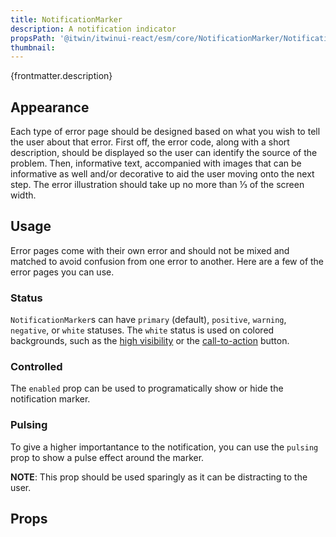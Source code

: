 ```yaml
---
title: NotificationMarker
description: A notification indicator
propsPath: '@itwin/itwinui-react/esm/core/NotificationMarker/NotificationMarker.d.ts'
thumbnail:
---
```


<p>{frontmatter.description}</p>

<LiveExample src='NotificationMarker.main.jsx'>
  <AllExamples.NotificationMarkerMainExample client:load />
</LiveExample>

## Appearance

Each type of error page should be designed based on what you wish to tell the user about that error. First off, the error code, along with a short description, should be displayed so the user can identify the source of the problem. Then, informative text, accompanied with images that can be informative as well and/or decorative to aid the user moving onto the next step. The error illustration should take up no more than ⅓ of the screen width.

## Usage

Error pages come with their own error and should not be mixed and matched to avoid confusion from one error to another. Here are a few of the error pages you can use.

### Status

`NotificationMarker`s can have `primary` (default), `positive`, `warning`, `negative`, or `white` statuses. The `white` status is used on colored backgrounds, such as the [high visibility](button#high-visibility) or the [call-to-action](button#call-to-action) button.

<LiveExample src='NotificationMarker.statuses.jsx'>
  <AllExamples.NotificationMarkerStatusesExample client:load />
</LiveExample>

### Controlled

The `enabled` prop can be used to programatically show or hide the notification marker.

### Pulsing

To give a higher importantance to the notification, you can use the `pulsing` prop to show a pulse effect around the marker.

**NOTE**: This prop should be used sparingly as it can be distracting to the user.

<LiveExample src='NotificationMarker.pulsing.jsx'>
  <AllExamples.NotificationMarkerPulsingExample client:load />
</LiveExample>

## Props

<PropsTable path={frontmatter.propsPath} />
